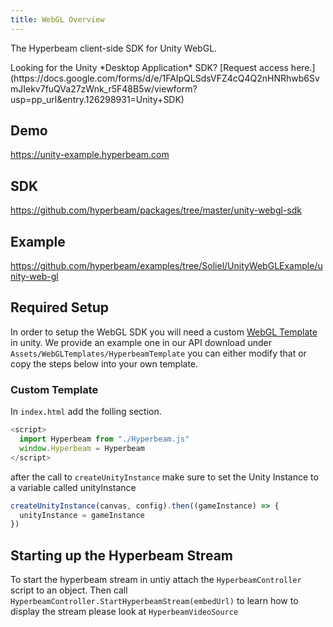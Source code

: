 ```yaml
---
title: WebGL Overview
---
```


The Hyperbeam client-side SDK for Unity WebGL.

<Info>
  Looking for the Unity *Desktop Application* SDK? [Request access
  here.](https://docs.google.com/forms/d/e/1FAIpQLSdsVFZ4cQ4Q2nHNRhwb6SvmJIekv7fuQVa27zWnk_r5F48B5w/viewform?usp=pp_url&entry.126298931=Unity+SDK)
</Info>

## Demo

https://unity-example.hyperbeam.com

## SDK

https://github.com/hyperbeam/packages/tree/master/unity-webgl-sdk

## Example

https://github.com/hyperbeam/examples/tree/Soliel/UnityWebGLExample/unity-web-gl

## Required Setup

In order to setup the WebGL SDK you will need a custom [WebGL Template](https://docs.unity3d.com/Manual/webgl-templates.html) in unity.
We provide an example one in our API download under ``Assets/WebGLTemplates/HyperbeamTemplate`` you can either modify that or copy the steps below into your own template.

### Custom Template 

In ``index.html`` add the folling section.

```js JavaScript
<script>
  import Hyperbeam from "./Hyperbeam.js"
  window.Hyperbeam = Hyperbeam
</script>
```

after the call to ``createUnityInstance`` make sure to set the Unity Instance to a variable called unityInstance

```js JavaScript
createUnityInstance(canvas, config).then((gameInstance) => {
  unityInstance = gameInstance
})
```


## Starting up the Hyperbeam Stream

To start the hyperbeam stream in untiy attach the ``HyperbeamController`` script to an object. Then call
``HyperbeamController.StartHyperbeamStream(embedUrl)`` to learn how to display the stream please look at ``HyperbeamVideoSource``

